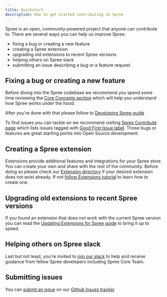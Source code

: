```yaml
---
title: Quickstart
description: How to get started contributing to Spree
---
```


Spree is an open, community-powered project that anyone can contribute to. There are several ways you can help us improve Spree:

* fixing a bug or creating a new feature
* creating a Spree extension
* upgrading old extensions to recent Spree versions
* helping others on Spree slack
* submitting an issue describing a bug or a feature request

## Fixing a bug or creating a new feature

Before diving into the Spree codebase we recommend you spend some time reviewing the [Core Concepts section](/core-concepts) which will help you understand how Spree works under the hood.

After you're done with that please follow to [Developing Spree guide](developing-spree)

To find issues you can tackle on we recommend visiting [Spree Contribute page](https://github.com/spree/spree/contribute) which lists issues tagged with [Good First Issue label](https://github.com/spree/spree/issues?q=is%3Aopen+is%3Aissue+label%3A%22Good+First+Issue%22). Those bugs or features are great starting points into Open Source development.

## Creating a Spree extension

Extensions provide additional features and integrations for your Spree store. You can create your own and share with the rest of the community. Before doing so please check our [Extension directory](/developer/customization/extensions) if your desired extension does not exist already. If not [follow Extensions tutorial](../contributing/extensions_tutorial) to learn how to create one.

## Upgrading old extensions to recent Spree versions

If you found an extension that does not work with the current Spree version you can read the [Updating Extensions for Spree guide](updating-extensions) to bring it up to speed.

## Helping others on Spree slack

Last but not least, you're invited to [join our slack](http://slack.spreecommerce.org) to help and receive guidance from fellow Spree developers including Spree Core Team.

## Submitting issues

You can [submit an issue](https://github.com/spree/spree/issues/new/choose) on our [Github Issues tracker](https://github.com/spree/spree/issues)
